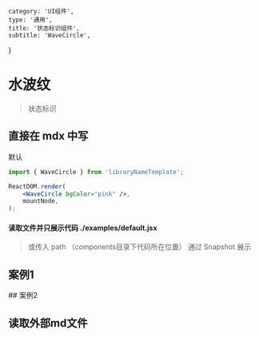     category: 'UI组件',
    type: '通用',
    title: '状态标识组件',
    subtitle: 'WaveCircle',
}

# 水波纹

> 状态标识

## 直接在 mdx 中写

<div style={{ display: 'flex', height: 300 }}>
    <WaveCircle bgColor="pink" />
    <WaveCircle>默认</WaveCircle>
</div>

```jsx
import { WaveCircle } from 'libraryNameTemplate';

ReactDOM.render(
    <WaveCircle bgColor="pink" />,
    mountNode,
);
```

#### 读取文件并只展示代码 ./examples/default.jsx


<CodeBlock code={DemoRaw} lang="jsx" />

> 或传入 path （components目录下代码所在位置） 通过 Snapshot 展示


## 案例1
<Snapshot path="wave-circle/examples/default" lang="jsx" />
## 案例2
<Snapshot path="wave-circle/examples/bg" lang="tsx" />

## 读取外部md文件


<MBox text={api} />
